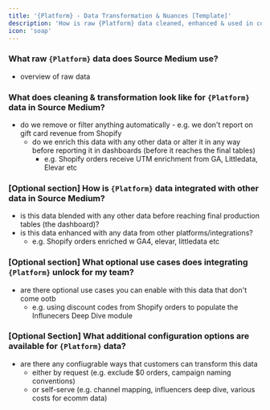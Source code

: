 ```yaml
---
title: '{Platform} - Data Transformation & Nuances [Template]'
description: 'How is raw {Platform} data cleaned, enhanced & used in conjunction with other data in Source Medium?'
icon: 'soap'
---
```

    

### What raw `{Platform}` data does Source Medium use?
- overview of raw data

### What does cleaning & transformation look like for `{Platform}` data in Source Medium?
- do we remove or filter anything automatically
        - e.g. we don't report on gift card revenue from Shopify
    - do we enrich this data with any other data or alter it in any way before reporting it in dashboards (before it reaches the final tables)
        - e.g. Shopify orders receive UTM enrichment from GA, Littledata, Elevar etc

### [Optional section] How is `{Platform}` data integrated with other data in Source Medium?
- is this data blended with any other data before reaching final production tables (the dashboard)?
- is this data enhanced with any data from other platforms/integrations? 
    - e.g. Shopify orders enriched w GA4, elevar, littledata etc

### [Optional section] What optional use cases does integrating `{Platform}` unlock for my team?
- are there optional use cases you can enable with this data that don't come ootb
    - e.g. using discount codes from Shopify orders to populate the Influnecers Deep Dive module

### [Optional Section] What additional configuration options are available for `{Platform}` data?
- are there any confiugrable ways that customers can transform this data
    - either by request (e.g. exclude $0 orders, campaign naming conventions)
    - or self-serve (e.g. channel mapping, influencers deep dive, various costs for ecomm data)